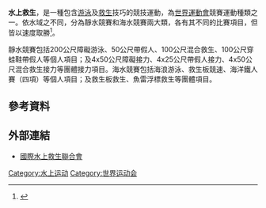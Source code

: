 '''水上救生'''，是一種包含[[游泳|游泳]]及[[救生|救生]]技巧的競技運動，為[[世界運動會|世界運動會]]競賽運動種類之一。依水域之不同，分為靜水競賽和海水競賽兩大類，各有其不同的比賽項目，但皆以速度取勝<ref>{{Cite web |url=http://www.worldgames2009.tw/wg2009/cht/sport6_lifesaving.php |title=《運動項目：水上救生》，高雄世界運動會 |accessdate=2008-09-13 |archive-date=2008-10-03 |archive-url=https://web.archive.org/web/20081003234823/http://www.worldgames2009.tw/wg2009/cht/sport6_lifesaving.php |dead-url=no }}</ref>。

靜水競賽包括200公尺障礙游泳、50公尺帶假人、100公尺混合救生、100公尺穿蛙鞋帶假人等個人項目；及4x50公尺障礙接力、4x25公尺帶假人接力、4x50公尺混合救生接力等團體接力項目。海水競賽包括海浪游泳、救生板競速、海洋鐵人賽（四項）等個人項目；及救生板救生、魚雷浮標救生等團體項目。

==參考資料==
<div class="references-small">
<references />
</div>

==外部連結==
*{{en}} [http://www.ilsf.org/ 國際水上救生聯合會] {{Wayback|url=http://www.ilsf.org/ |date=20080915100615 }}
        
[[Category:水上运动|Category:水上运动]]
[[Category:世界运动会|Category:世界运动会]]